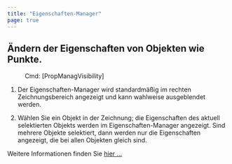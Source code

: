 ```yaml
---
title: "Eigenschaften-Manager"
page: true
---
```

## &#196;ndern der Eigenschaften von Objekten wie Punkte. 
<GeoDesigner> <Menu> Cmd: [PropManagVisibility] </Menu> </GeoDesigner>


1. Der Eigenschaften-Manager wird standardm&#228;&#223;ig im rechten Zeichnungsbereich angezeigt und kann wahlweise ausgeblendet werden.

2. W&#228;hlen Sie ein Objekt in der Zeichnung; die Eigenschaften des aktuell selektierten Objekts werden im Eigenschaften-Manager angezeigt. Sind mehrere Objekte selektiert, dann werden nur die Eigenschaften angezeigt, die bei allen Objekten gleich sind.




Weitere Informationen finden Sie [hier ...](../eigenschaftsmanager/uebersicht)


